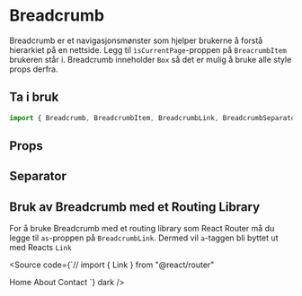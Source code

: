 
<Meta of={BreadcrumbStories} />

# Breadcrumb

Breadcrumb er et navigasjonsmønster som hjelper brukerne å forstå hierarkiet på en nettside. Legg til `ìsCurrentPage`-proppen på `BreacrumbItem` brukeren står i.
Breadcrumb inneholder `Box` så det er mulig å bruke alle style props derfra.

## Ta i bruk

```jsx
import { Breadcrumb, BreadcrumbItem, BreadcrumbLink, BreadcrumbSeparator } from "@kvib/react";
```

## Props

<Canvas of={BreadcrumbStories.Breadcrumb} />
<Controls of={BreadcrumbStories.Breadcrumb} />

## Separator

<Canvas of={BreadcrumbStories.BreadcrumbSeparator} />

## Bruk av Breadcrumb med et Routing Library

For å bruke Breadcrumb med et routing library som React Router må du legge til `as`-proppen på `BreadcrumbLink`.
Dermed vil `a`-taggen bli byttet ut med Reacts `Link`

<Source
  code={`// import { Link } from "@react/router"

<Breadcrumb>
  <BreadcrumbItem>
    <BreadcrumbLink as={Link} to="#">
      Home
    </BreadcrumbLink>
  </BreadcrumbItem>
  <BreadcrumbItem>
    <BreadcrumbLink as={Link} to="#">
      About
    </BreadcrumbLink>
  </BreadcrumbItem>
  <BreadcrumbItem isCurrentPage>
    <BreadcrumbLink>Contact</BreadcrumbLink>
  </BreadcrumbItem>
</Breadcrumb>
`} dark />
